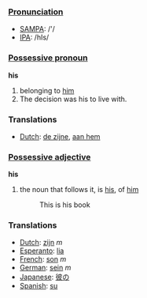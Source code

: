 ===[[Pronunciation]]===
*[[w:SAMPA|SAMPA]]: /'/
*[[w:IPA|IPA]]: /hIs/

===[[Possessive pronoun]]===

'''his'''

# belonging to [[him]]
# The decision was his to live with.

===Translations===
*[[Dutch]]: [[de zijne]], [[aan hem]]

===[[Possessive adjective]]===

'''his'''

#the noun that follows it, is [[his]], of [[him]]
#: This is his book

===Translations===
*[[Dutch]]: [[zijn]] ''m''
*[[Esperanto]]: [[lia]]
*[[French]]: [[son]] ''m''
*[[German]]: [[sein]] ''m''
*[[Japanese]]: [[彼の]]
*[[Spanish]]: [[su]]